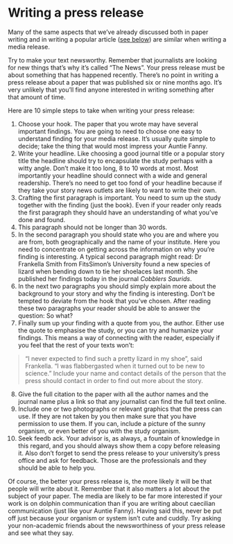 # Writing a press release {#pressrelease}

Many of the same aspects that we've already discussed both in paper writing and in writing a popular article ([see below](populararticle.html)) are similar when writing a media release. 

Try to make your text newsworthy. Remember that journalists are looking for new things that's why it's called 
“The News”. Your press release must be about something that has happened recently. There's no point in writing a press release about a paper that was published six or nine months ago. It’s very unlikely that you’ll find anyone interested in writing something after that amount of time.

Here are 10 simple steps to take when writing your press release:

1. Choose your hook. The paper that you wrote may have several important findings. You are going to need to choose one easy to understand finding for your media release. It's usually quite simple to decide; take the thing that would most impress your Auntie Fanny. 
1. Write your headline. Like choosing a good journal title or a popular story title the headline should try to encapsulate the study perhaps with a witty angle. Don't make it too long, 8 to 10 words at most. Most importantly your headline should connect with a wide and general readership. There's no need to get too fond of your headline because if they take your story news outlets are likely to want to write their own.
1. Crafting the first paragraph is important. You need to sum up the study together with the finding (just the book). Even if your reader only reads the first paragraph they should have an understanding of what you've done and found. 
1. This paragraph should not be longer than 30 words.
1. In the second paragraph you should state who you are and where you are from, both geographically and the name of your institute. Here you need to concentrate on getting across the information on why you're finding is interesting. A typical second paragraph might read: Dr Frankella Smith from FitsSimon’s University found a new species of lizard when bending down to tie her shoelaces last month. She published her findings today in the journal _Cobblers Saurids_.
1. In the next two paragraphs you should simply explain more about the background to your story and why the finding is interesting. Don't be tempted to deviate from the hook that you've chosen. After reading these two paragraphs your reader should be able to answer the question: So what?
1. Finally sum up your finding with a quote from you, the author. Either use the quote to emphasise the study, or you can try and humanize your findings. This means a way of connecting with the reader, especially if you feel that the rest of your texts won't:

> "I never expected to find such a pretty lizard in my shoe", said Frankella. "I was flabbergasted when it turned out to be new to science."
Include your name and contact details of the person that the press should contact in order to find out more about the story. 

8. Give the full citation to the paper with all the author names and the journal name plus a link so that any journalist can find the full text online.
1. Include one or two photographs or relevant graphics that the press can use. If they are not taken by you then make sure that you have permission to use them. If you can, include a picture of the sunny organism, or even better of you with the study organism. 
1. Seek feedb ack. Your advisor is, as always, a fountain of knowledge in this regard, and you should always show them a copy before releasing it. Also don’t forget to send the press release to your university’s press office and ask for feedback. Those are the professionals and they should be able to help you. 

Of course, the better your press release is, the more likely it will be that people will write about it. Remember that it also matters a lot about the subject of your paper. The media are likely to be far more interested if your work is on dolphin communication than if you are writing about caecilian communication (just like your Auntie Fanny). Having said this, never be put off just because your organism or system isn't cute and cuddly. Try asking your non-academic friends about the newsworthiness of your press release and see what they say.
